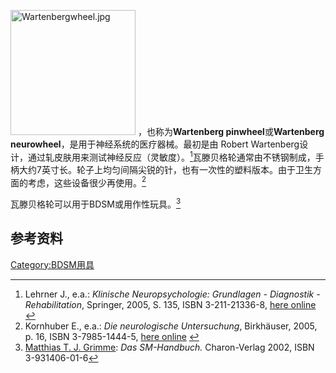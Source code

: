 [[Image:Wartenbergwheel.jpg|200px]]
{{vgname2|瓦滕贝格轮|en=Wartenberg wheel}}，也称为'''Wartenberg pinwheel'''或'''Wartenberg neurowheel'''，是用于神经系统的医疗器械。最初是由 Robert Wartenberg设计，通过轧皮肤用来测试神经反应（灵敏度）。<ref>Lehrner J., e.a.: ''Klinische Neuropsychologie: Grundlagen - Diagnostik - Rehabilitation'', Springer, 2005, S. 135, ISBN 3-211-21336-8, [http://books.google.de/books?id=p2aHbCP2E9cC&pg=PA135&dq=Sensibilit%C3%A4tspr%C3%BCfung+Wartenberg#v=onepage&q=Sensibilit%C3%A4tspr%C3%BCfung%20Wartenberg&f=false here online] {{Wayback|url=http://books.google.de/books?id=p2aHbCP2E9cC&pg=PA135&dq=Sensibilit%C3%A4tspr%C3%BCfung+Wartenberg#v=onepage&q=Sensibilit%C3%A4tspr%C3%BCfung%20Wartenberg&f=false |date=20150410094940 }}</ref>瓦滕贝格轮通常由不锈钢制成，手柄大约7英寸长。轮子上均匀间隔尖锐的针，也有一次性的塑料版本。由于卫生方面的考虑，这些设备很少再使用。<ref>Kornhuber E., e.a.: ''Die neurologische Untersuchung'', Birkhäuser, 2005, p. 16, ISBN 3-7985-1444-5, [http://books.google.de/books?id=fP15QJ4aWw8C&pg=PA16&dq=Sensibilit%C3%A4tspr%C3%BCfung+Wartenberg#v=onepage&q=Sensibilit%C3%A4tspr%C3%BCfung%20Wartenberg&f=false here online] {{Wayback|url=http://books.google.de/books?id=fP15QJ4aWw8C&pg=PA16&dq=Sensibilit%C3%A4tspr%C3%BCfung+Wartenberg#v=onepage&q=Sensibilit%C3%A4tspr%C3%BCfung%20Wartenberg&f=false |date=20150408071519 }}</ref>

瓦滕贝格轮可以用于BDSM或用作性玩具。<ref>[[Matthias_T._J._Grimme|Matthias T. J. Grimme]]: ''Das SM-Handbuch.'' Charon-Verlag 2002, ISBN 3-931406-01-6</ref>

==参考资料==
{{reflist}}

{{BDSM}}
[[Category:BDSM用具|Category:BDSM用具]]